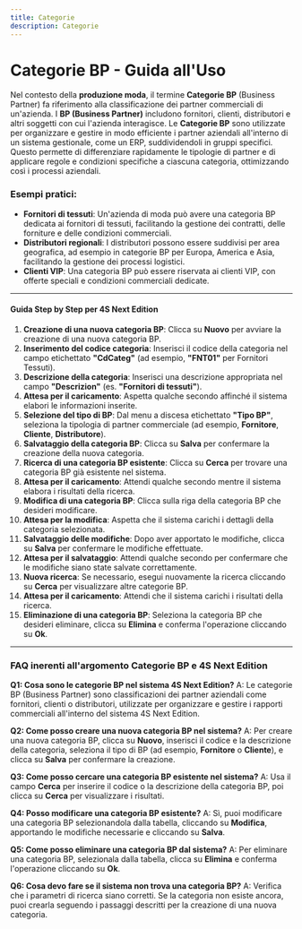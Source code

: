 ```yaml
---
title: Categorie
description: Categorie
---
```


# Categorie BP - Guida all'Uso

Nel contesto della **produzione moda**, il termine **Categorie BP** (Business Partner) fa riferimento alla classificazione dei partner commerciali di un'azienda. I **BP (Business Partner)** includono fornitori, clienti, distributori e altri soggetti con cui l'azienda interagisce. Le **Categorie BP** sono utilizzate per organizzare e gestire in modo efficiente i partner aziendali all'interno di un sistema gestionale, come un ERP, suddividendoli in gruppi specifici. Questo permette di differenziare rapidamente le tipologie di partner e di applicare regole e condizioni specifiche a ciascuna categoria, ottimizzando così i processi aziendali.

### Esempi pratici:

* **Fornitori di tessuti**: Un'azienda di moda può avere una categoria BP dedicata ai fornitori di tessuti, facilitando la gestione dei contratti, delle forniture e delle condizioni commerciali.
* **Distributori regionali**: I distributori possono essere suddivisi per area geografica, ad esempio in categorie BP per Europa, America e Asia, facilitando la gestione dei processi logistici.
* **Clienti VIP**: Una categoria BP può essere riservata ai clienti VIP, con offerte speciali e condizioni commerciali dedicate.

***

#### Guida Step by Step per 4S Next Edition

1. **Creazione di una nuova categoria BP**: Clicca su **Nuovo** per avviare la creazione di una nuova categoria BP.
2. **Inserimento del codice categoria**: Inserisci il codice della categoria nel campo etichettato **"CdCateg"** (ad esempio, **"FNT01"** per Fornitori Tessuti).
3. **Descrizione della categoria**: Inserisci una descrizione appropriata nel campo **"Descrizion"** (es. **"Fornitori di tessuti"**).
4. **Attesa per il caricamento**: Aspetta qualche secondo affinché il sistema elabori le informazioni inserite.
5. **Selezione del tipo di BP**: Dal menu a discesa etichettato **"Tipo BP"**, seleziona la tipologia di partner commerciale (ad esempio, **Fornitore**, **Cliente**, **Distributore**).
6. **Salvataggio della categoria BP**: Clicca su **Salva** per confermare la creazione della nuova categoria.
7. **Ricerca di una categoria BP esistente**: Clicca su **Cerca** per trovare una categoria BP già esistente nel sistema.
8. **Attesa per il caricamento**: Attendi qualche secondo mentre il sistema elabora i risultati della ricerca.
9. **Modifica di una categoria BP**: Clicca sulla riga della categoria BP che desideri modificare.
10. **Attesa per la modifica**: Aspetta che il sistema carichi i dettagli della categoria selezionata.
11. **Salvataggio delle modifiche**: Dopo aver apportato le modifiche, clicca su **Salva** per confermare le modifiche effettuate.
12. **Attesa per il salvataggio**: Attendi qualche secondo per confermare che le modifiche siano state salvate correttamente.
13. **Nuova ricerca**: Se necessario, esegui nuovamente la ricerca cliccando su **Cerca** per visualizzare altre categorie BP.
14. **Attesa per il caricamento**: Attendi che il sistema carichi i risultati della ricerca.
15. **Eliminazione di una categoria BP**: Seleziona la categoria BP che desideri eliminare, clicca su **Elimina** e conferma l'operazione cliccando su **Ok**.

***

### FAQ inerenti all'argomento **Categorie BP** e 4S Next Edition

**Q1: Cosa sono le categorie BP nel sistema 4S Next Edition?**
A: Le categorie BP (Business Partner) sono classificazioni dei partner aziendali come fornitori, clienti o distributori, utilizzate per organizzare e gestire i rapporti commerciali all'interno del sistema 4S Next Edition.

**Q2: Come posso creare una nuova categoria BP nel sistema?**
A: Per creare una nuova categoria BP, clicca su **Nuovo**, inserisci il codice e la descrizione della categoria, seleziona il tipo di BP (ad esempio, **Fornitore** o **Cliente**), e clicca su **Salva** per confermare la creazione.

**Q3: Come posso cercare una categoria BP esistente nel sistema?**
A: Usa il campo **Cerca** per inserire il codice o la descrizione della categoria BP, poi clicca su **Cerca** per visualizzare i risultati.

**Q4: Posso modificare una categoria BP esistente?**
A: Sì, puoi modificare una categoria BP selezionandola dalla tabella, cliccando su **Modifica**, apportando le modifiche necessarie e cliccando su **Salva**.

**Q5: Come posso eliminare una categoria BP dal sistema?**
A: Per eliminare una categoria BP, selezionala dalla tabella, clicca su **Elimina** e conferma l'operazione cliccando su **Ok**.

**Q6: Cosa devo fare se il sistema non trova una categoria BP?**
A: Verifica che i parametri di ricerca siano corretti. Se la categoria non esiste ancora, puoi crearla seguendo i passaggi descritti per la creazione di una nuova categoria.